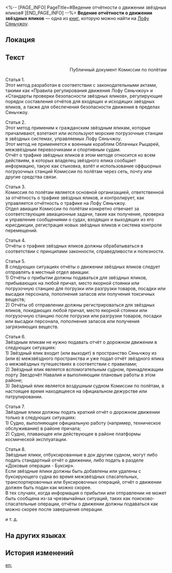 <%-- [PAGE_INFO]
PageTitle=#Ведение отчётности о движении звёздных яликов#
[END_PAGE_INFO] --%>
{{Дополнить}}
{{Книга Инфобокс
|id           = 115
|Название     = 
|Изображение  = Иконка Пергамент Сяньчжоу.png
|Мир          = Лофу Сяньчжоу
|Томов        = 1
|Автор        = <!--нужно добавить-->
|Описание     = Правила, регулирующие подачу заявлений на получение разрешений на вход и выход из порта. Издаётся и распространяется Комиссией по полётам.
|Том1         = {{tx}}
|Источник1    = {{tx|Отсутствует источник}}
|Персонажи    = 
|Фракции      = 
}}
'''Ведение отчётности о движении звёздных яликов''' — одна из [[Книги|книг]], которую можно найти на [[Лофу Сяньчжоу]].

==Локация==
{{Отметка карты|<!--название карты-->|<!--id отметки-->}}

==Текст==
<div align="right">Публичный документ Комиссии по полётам</div>

{{Размер|32|Глава 1. Общие положения}}

Статья 1.<br />
Этот метод разработан в соответствии с законодательными актами, такими как «Правила регулирования движения Лофу Сяньчжоу» и «Стандарты проверки безопасности звёздных яликов», регулирующие порядок составления отчётов для входящих и исходящих звёздных яликов, а также для обеспечения безопасности движения в пределах Сяньчжоу.

Статья 2.<br />
Этот метод применим к гражданским звёздным яликам, которые причаливают, взлетают или используют морские погрузочные станции в звёздных системах, управляемых Лофу Сяньчжоу.<br />
Этот метод не применяется к военным кораблям Облачных Рыцарей, межзвёздным перевозчиками и спортивным судам.<br />
Отчёт о трафике звёздных яликов в этом методе относится ко всем действиям, в которых владелец звёздного ялика сообщает информацию, такую как стыковка, взлёт и использование оффшорных погрузочных станций Комиссии по полётам через сеть, почту или другие средства связи.

Статья 3.<br />
Комиссия по полётам является основной организацией, ответственной за отчётность о трафике звёздных яликов, и контролирует, как управляется отчётность о трафике на Лофу Сяньчжоу.<br />
Отдел авиации Комиссии по полётам конкретно отвечает за соответствующие авиационные задачи, такие как получение, проверка и управление сообщениями о судах, входящих и выходящих из его юрисдикции, регистрация новых звёздных яликов и система контроля перемещений.

Статья 4.<br />
Отчёты о трафике звёздных яликов должны обрабатываться в соответствии с принципами законности, справедливости и полезности.

{{Размер|32|Глава 2. Время отчёта}}

Статья 5.<br />
В следующих ситуациях отчёты о движении звёздных яликов следует отправлять в местный отдел авиации:<br />
1) Отчёты о прибытии должны подаваться для звёздных яликов, прибывающих на любой причал, место якорной стоянки или погрузочную станцию для погрузки или разгрузки товаров, посадки или высадки персонала, пополнения запасов или получения токсичных веществ;<br />
2) Отчёты об отправлении должны регистрироваться для звёздных яликов, покидающих любой причал, место якорной стоянки или погрузочную станцию после погрузки или разгрузки товаров, посадки или высадки персонала, пополнения запасов или получения загрязняющих веществ.

Статья 6.<br />
Звёздным яликам не нужно подавать отчёт о дорожном движении в следующих ситуациях:<br />
1) Звёздный ялик входит (или выходит) в пространство Сяньчжоу из (или в) межзвёздного пространства и уже подал отчёт звёздного ялика о межзвёздных путешествиях в соответствии с правилами;<br />
2) Звёздный ялик является вспомогательным судном, принадлежащим порту Звездочёт Навалия и выполняющим плановые работы в этом районе;<br />
3) Звёздный ялик является воздушным судном Комиссии по полётам, в настоящее время находящееся на официальном дежурстве или патрулировании.

Статья 7.<br />
Звёздные ялики должны подать краткий отчёт о дорожном движении только в следующих ситуациях:<br />
1) Судно, выполняющее официальную работу (например, техническое обслуживание) в районе причала;<br />
2) Судно, плавающее или действующее в районе платформы космической эксплуатации.

Статья 8.<br />
Звёздные ялики, отбуксированные в док другим судном, могут либо подать стандартный отчёт о движении, либо подать в разделе «Доковые операции - Буксир».<br />
Если звёздные ялики должны быть добавлены или удалены с буксирующего судна во время межзвёздных спасательных, транспортировочных или буксировочных операций, отчёт о движении должен быть подан как можно скорее.<br />
В тех случаях, когда информация о прибытии или отправлении не может быть сообщена из-за чрезвычайных ситуаций, таких как поисково-спасательные операции, отчёты о движении должны подаваться как можно скорее после завершения операции.

и т. д.

==На других языках==
{{На других языках
|en   = Management Strategy for Reporting Starskiff Traffic
|zhs  = 星槎进出港报告管理办法
|zht  = 星槎進出港報告管理辦法
|ja   = 星槎入出港報告管理方法
|ko   = 별뗏목 입출항 보고 관리법
|es   = Estrategia de gestión para reportar el tráfico de astroesquifes
|fr   = Stratégie de gestion des rapports sur la circulation des astroskiffs
|ru   = Ведение отчётности о движении звёздных яликов
|th   = วิธีจัดการรายงานการเข้าออกของ Starskiff
|vi   = Cách Quản Lý Báo Danh Thuyền Ra Vào Cảng
|de   = Verwaltung der Meldung von Sternskiff-Verkehr
|id   = Strategi Manajemen untuk Melaporkan Lalu Lintas Starskiff
|pt   = Estratégias de Gestão para Relatórios de Tráfego de Esquifes Estelares
}}

==История изменений==
{{История изменений|3.5}}

[[en:]]